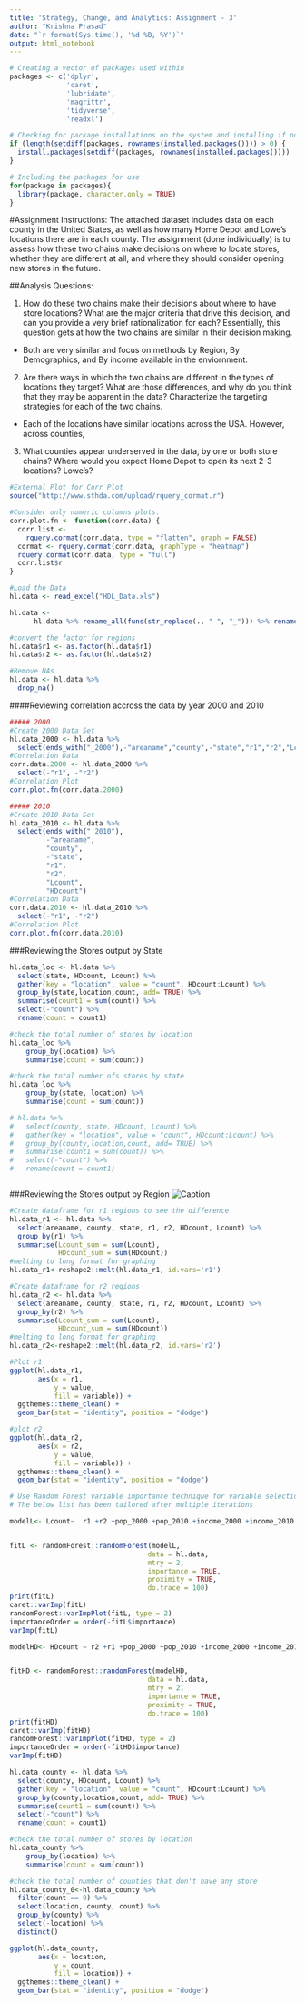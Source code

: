 ```yaml
---
title: 'Strategy, Change, and Analytics: Assignment - 3'
author: "Krishna Prasad"
date: "`r format(Sys.time(), '%d %B, %Y')`"
output: html_notebook
---
```



```r
# Creating a vector of packages used within
packages <- c('dplyr',
              'caret',
              'lubridate',
              'magrittr',
              'tidyverse',
              'readxl')

# Checking for package installations on the system and installing if not found
if (length(setdiff(packages, rownames(installed.packages()))) > 0) {
  install.packages(setdiff(packages, rownames(installed.packages())))  
}

# Including the packages for use
for(package in packages){
  library(package, character.only = TRUE)
}

```


#Assignment Instructions:
The attached dataset includes data on each county in the United States, as well as how many Home Depot and Lowe’s locations there are in each county. The assignment (done individually) is to assess how these two chains make decisions on where to locate stores, whether they are different at all, and where they should consider opening new stores in the future.

##Analysis Questions:

1.	How do these two chains make their decisions about where to have store locations? What are the major criteria that drive this decision, and can you provide a very brief rationalization for each? Essentially, this question gets at how the two chains are similar in their decision making.
- Both are very similar and focus on methods by Region, By Demographics, and By income available in the enviornment. 

2.	Are there ways in which the two chains are different in the types of locations they target? What are those differences, and why do you think that they may be apparent in the data? Characterize the targeting strategies for each of the two chains.
- Each of the locations have similar locations across the USA. However, across counties, 

3.	What counties appear underserved in the data, by one or both store chains? Where would you expect Home Depot to open its next 2-3 locations? Lowe’s?

```r


#External Plot for Corr Plot 
source("http://www.sthda.com/upload/rquery_cormat.r")

#Consider only numeric columns plots.
corr.plot.fn <- function(corr.data) {
  corr.list <-
    rquery.cormat(corr.data, type = "flatten", graph = FALSE)
  cormat <- rquery.cormat(corr.data, graphType = "heatmap")
  rquery.cormat(corr.data, type = "full")
  corr.list$r
}

#Load the Data
hl.data <- read_excel("HDL_Data.xls")

hl.data <-
      hl.data %>% rename_all(funs(str_replace(., " ", "_"))) %>% rename_all(tolower)

#convert the factor for regions
hl.data$r1 <- as.factor(hl.data$r1)
hl.data$r2 <- as.factor(hl.data$r2)

#Remove NAs
hl.data <- hl.data %>%
  drop_na()

```

####Reviewing correlation accross the data by year 2000 and 2010

```r
##### 2000
#Create 2000 Data Set
hl.data_2000 <- hl.data %>%
  select(ends_with("_2000"),-"areaname","county",-"state","r1","r2","Lcount","HDcount")
#Correlation Data 
corr.data.2000 <- hl.data_2000 %>%
  select(-"r1", -"r2")
#Correlation Plot
corr.plot.fn(corr.data.2000)


```

```r
##### 2010
#Create 2010 Data Set
hl.data_2010 <- hl.data %>%
  select(ends_with("_2010"),
         -"areaname",
         "county",
         -"state",
         "r1",
         "r2",
         "Lcount",
         "HDcount")
#Correlation Data
corr.data.2010 <- hl.data_2010 %>%
  select(-"r1", -"r2")
#Correlation Plot
corr.plot.fn(corr.data.2010)

```

###Reviewing the Stores output by State
```r
hl.data_loc <- hl.data %>% 
  select(state, HDcount, Lcount) %>% 
  gather(key = "location", value = "count", HDcount:Lcount) %>% 
  group_by(state,location,count, add= TRUE) %>% 
  summarise(count1 = sum(count)) %>% 
  select(-"count") %>% 
  rename(count = count1)

#check the total number of stores by location
hl.data_loc %>%
    group_by(location) %>%
    summarise(count = sum(count))

#check the total number ofs stores by state
hl.data_loc %>%
    group_by(state, location) %>%
    summarise(count = sum(count))

# hl.data %>% 
#   select(county, state, HDcount, Lcount) %>% 
#   gather(key = "location", value = "count", HDcount:Lcount) %>% 
#   group_by(county,location,count, add= TRUE) %>% 
#   summarise(count1 = sum(count)) %>% 
#   select(-"count") %>% 
#   rename(count = count1)



```

###Reviewing the Stores output by Region
![Caption](RDashboard.png)

```r

#Create dataframe for r1 regions to see the difference 
hl.data_r1 <- hl.data %>% 
  select(areaname, county, state, r1, r2, HDcount, Lcount) %>% 
  group_by(r1) %>% 
  summarise(Lcount_sum = sum(Lcount),
            HDcount_sum = sum(HDcount)) 
#melting to long format for graphing
hl.data_r1<-reshape2::melt(hl.data_r1, id.vars='r1')

#Create dataframe for r2 regions 
hl.data_r2 <- hl.data %>% 
  select(areaname, county, state, r1, r2, HDcount, Lcount) %>% 
  group_by(r2) %>% 
  summarise(Lcount_sum = sum(Lcount),
            HDcount_sum = sum(HDcount))
#melting to long format for graphing 
hl.data_r2<-reshape2::melt(hl.data_r2, id.vars='r2')

#Plot r1
ggplot(hl.data_r1,
       aes(x = r1,
           y = value,
           fill = variable)) +
  ggthemes::theme_clean() +
  geom_bar(stat = "identity", position = "dodge")

#plot r2
ggplot(hl.data_r2,
       aes(x = r2,
           y = value,
           fill = variable)) +
  ggthemes::theme_clean() +
  geom_bar(stat = "identity", position = "dodge")

```

```r
# Use Random Forest variable importance technique for variable selection
# The below list has been tailored after multiple iterations

modelL<- Lcount~  r1 +r2 +pop_2000 +pop_2010 +income_2000 +income_2010 +pct_U18_2000 +pct_U18_2010 +pctcollege_2000 +pctcollege_2010 +ownhome_2000 +ownhome_2010 +density_2000 +density_2010 +pctwhite_2000 +pctwhite_2010 +pctblack_2000 +pctblack_2010


fitL <- randomForest::randomForest(modelL,
                                  data = hl.data,
                                  mtry = 2,
                                  importance = TRUE,
                                  proximity = TRUE,
                                  do.trace = 100)
print(fitL)
caret::varImp(fitL)
randomForest::varImpPlot(fitL, type = 2)
importanceOrder = order(-fitL$importance)
varImp(fitL)

```

```r
modelHD<- HDcount ~ r2 +r1 +pop_2000 +pop_2010 +income_2000 +income_2010 +pct_U18_2000 +pct_U18_2010 +pctcollege_2000 +pctcollege_2010 +ownhome_2000 +ownhome_2010 +density_2000 +density_2010 +pctwhite_2000 +pctwhite_2010 +pctblack_2000 +pctblack_2010


fitHD <- randomForest::randomForest(modelHD,
                                  data = hl.data,
                                  mtry = 2,
                                  importance = TRUE,
                                  proximity = TRUE,
                                  do.trace = 100)
print(fitHD)
caret::varImp(fitHD)
randomForest::varImpPlot(fitHD, type = 2)
importanceOrder = order(-fitHD$importance)
varImp(fitHD)

```

```r

hl.data_county <- hl.data %>% 
  select(county, HDcount, Lcount) %>% 
  gather(key = "location", value = "count", HDcount:Lcount) %>% 
  group_by(county,location,count, add= TRUE) %>% 
  summarise(count1 = sum(count)) %>% 
  select(-"count") %>% 
  rename(count = count1)

#check the total number of stores by location
hl.data_county %>%
    group_by(location) %>%
    summarise(count = sum(count))

#check the total number of counties that don't have any store
hl.data_county_0<-hl.data_county %>%
  filter(count == 0) %>% 
  select(location, county, count) %>%
  group_by(county) %>% 
  select(-location) %>% 
  distinct()

ggplot(hl.data_county,
       aes(x = location,
           y = count,
           fill = location)) +
  ggthemes::theme_clean() +
  geom_bar(stat = "identity", position = "dodge") 


```

